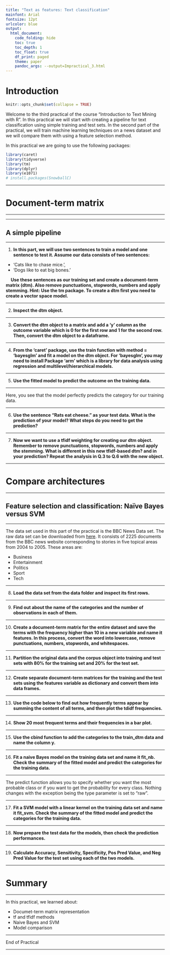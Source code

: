 ```yaml
---
title: "Text as features: Text classification"
mainfont: Arial
fontsize: 12pt
urlcolor: blue
output: 
  html_document:
    code_folding: hide
    toc: true
    toc_depth: 1
    toc_float: true
    df_print: paged
    theme: paper
    pandoc_args: --output=Impractical_3.html
---
```


# Introduction

```r
knitr::opts_chunk$set(collapse = TRUE)
```

Welcome to the third practical of the course "Introduction to Text Mining with R". In this practical we will start with creating a pipeline for text classification using simple training and test sets. In the second part of the practical, we will train machine learning techniques on a news dataset and we will compare them with using a feature selection method.

In this practical we are going to use the following packages:

```r
library(caret)
library(tidyverse)
library(tm)
library(dplyr)
library(e1071)
# install.packages(SnowballC)

```

---

# Document-term matrix

---

---

## A simple pipeline

--- 

1. **In this part, we will use two sentences to train a model and one sentence to test it. Assume our data consists of two sentences:**
- 'Cats like to chase mice.', 
- 'Dogs like to eat big bones.'

|     **Use these sentences as our training set and create a document-term matrix (dtm). Also remove punctuations, stopwords, numbers and apply stemming. Hint: Use the tm package. To create a dtm first you need to create a vector space model.**

---

2. **Inspect the dtm object.**

---

3. **Convert the dtm object to a matrix and add a 'y' column as the outcome variable which is 0 for the first row and 1 for the second row. Then, convert the dtm object to a dataframe.**

---

4. **From the 'caret' package, use the train function with method = 'bayesglm' and fit a model on the dtm object. For 'bayesglm', you may need to install Package ‘arm’ which is a library for data analysis using regression and multilevel/hierarchical models.**

---

5. **Use the fitted model to predict the outcome on the training data.**

---

Here, you see that the model perfectly predicts the category for our training data.

---

6. **Use the sentence "Rats eat cheese." as your test data. What is the prediction of your model? What steps do you need to get the prediction?**

---

7. **Now we want to use a tfidf weighting for creating our dtm object. Remember to remove punctuations, stopwords, numbers and apply the stemming. What is different in this new tfidf-based dtm? and in your prediction? Repeat the analysis in Q.3 to Q.6 with the new object.**

---

# Compare architectures

---

## Feature selection and classification: Naïve Bayes versus SVM

---

The data set used in this part of the practical is the BBC News Data set. The raw data set can be downloaded from [here](http://mlg.ucd.ie/datasets/bbc.html).
It consists of 2225 documents from the BBC news website corresponding to stories in five topical areas from 2004 to 2005. These areas are:

- Business
- Entertainment
- Politics
- Sport
- Tech

---

8. **Load the data set from the data folder and inspect its first rows.**

---

9. **Find out about the name of the categories and the number of observations in each of them.**

---

10. **Create a document-term matrix for the entire dataset and save the terms with the frequency higher than 10 in a new variable and name it features. In this process, convert the word into lowercase, remove punctuations, numbers, stopwords, and whitespaces.**

---

11. **Partition the original data and the corpus object into training and test sets with 80% for the training set and 20% for the test set.**

---

12. **Create separate document-term matrices for the training and the test sets using the features variable as dictionary and convert them into data frames.**

---

13. **Use the code below to find out how frequently terms appear by summing the content of all terms, and then plot the tdidf frequencies.**

---

14. **Show 20 most frequent terms and their frequencies in a bar plot.**

---

15. **Use the cbind function to add the categories to the train_dtm data and name the column y.**

---

16. **Fit a naive Bayes model on the training data set and name it fit_nb. Check the summary of the fitted model and predict the categories for the training data.**

---

The predict function allows you to specify whether you want the most probable class or if you want to get the probability for every class. Nothing changes with the exception being the type parameter is set to “raw”.

---

17. **Fit a SVM model with a linear kernel on the training data set and name it fit_svm. Check the summary of the fitted model and predict the categories for the training data.**

---

18. **Now prepare the test data for the models, then check the prediction performances.**

---

19. **Calculate Accuracy, Sensitivity, Specificity, Pos Pred Value, and Neg Pred Value for the test set using each of the two models.**

---

# Summary

---

In this practical, we learned about:

- Documet-term matrix representation
- tf and tfidf methods
- Naive Bayes and SVM
- Model comparison

---

End of Practical

---
